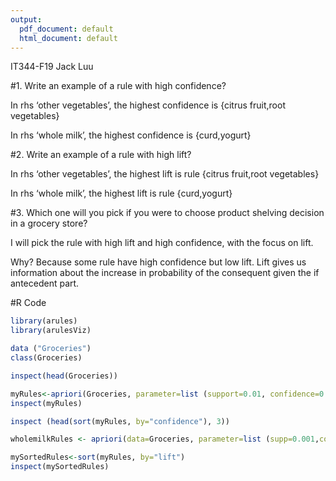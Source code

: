 ```yaml
---
output:
  pdf_document: default
  html_document: default
---
```


IT344-F19
Jack Luu


#1.	Write an example of a rule with high confidence? 

In rhs ‘other vegetables’, the highest confidence is {citrus fruit,root vegetables}

In rhs ‘whole milk’, the highest confidence is {curd,yogurt}    



#2.	Write an example of a rule with high lift?

In rhs ‘other vegetables’, the highest lift is rule {citrus fruit,root vegetables}        

In rhs ‘whole milk’, the highest lift is rule {curd,yogurt}                         


#3.	Which one will you pick if you were to choose product shelving decision in a grocery store? 

I will pick the rule with high lift and high confidence, with the focus on lift. 

Why? Because some rule have high confidence but low lift. 
Lift gives us information about the increase in probability of the consequent given the if antecedent part.


#R Code

```r
library(arules)
library(arulesViz)
```

```r
data ("Groceries")
class(Groceries)
```

```r
inspect(head(Groceries))
```

```r
myRules<-apriori(Groceries, parameter=list (support=0.01, confidence=0.5))
inspect(myRules)

```
```r
inspect (head(sort(myRules, by="confidence"), 3))
```
```r
wholemilkRules <- apriori(data=Groceries, parameter=list (supp=0.001,conf = 0.08), appearance = list (rhs="whole milk"))
```
```r
mySortedRules<-sort(myRules, by="lift")
inspect(mySortedRules)

```



